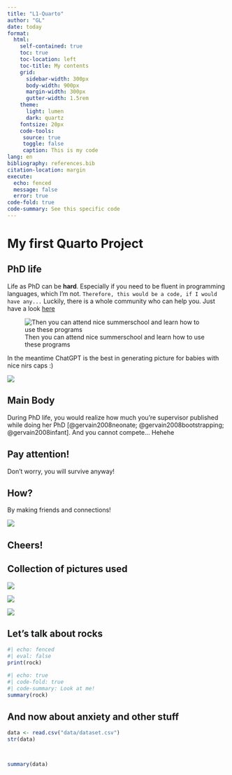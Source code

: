 ```yaml
---
title: "L1-Quarto"
author: "GL"
date: today
format: 
  html:
    self-contained: true
    toc: true
    toc-location: left
    toc-title: My contents
    grid:
      sidebar-width: 300px
      body-width: 900px
      margin-width: 300px
      gutter-width: 1.5rem
    theme: 
      light: lumen
      dark: quartz
    fontsize: 20px
    code-tools: 
     source: true
     toggle: false
     caption: This is my code
lang: en
bibliography: references.bib
citation-location: margin
execute: 
  echo: fenced
  message: false
  error: true
code-fold: true
code-summary: See this specific code
---
```


# My first Quarto Project

## PhD life
Life as PhD can be **hard**.
Especially if you need to be fluent in programming languages, which I'm not.
`Therefore, this would be a code, if I would have any...`
Luckily, there is a whole community who can help you. Just have a look [here](https://stackoverflow.com/questions)

![Then you can attend nice summerschool and learn how to use these programs](img/rq.png)

:::{.column-margin}
In the meantime ChatGPT is the best in generating picture for babies with nice nirs caps :)


![](img/bb.png)
:::


## Main Body

During PhD life, you would realize how much you're supervisor published while doing her PhD [@gervain2008neonate; @gervain2008bootstrapping; @gervain2008infant]. And you cannot compete... Hehehe

::: {.callout-caution}
## Pay attention!
Don't worry, you will survive anyway!
:::
::: {.callout-tip}
## How?

By making friends and connections!

:::

![](img/aperol.jpg)

::: {.grid}

::: {.g-col-4}

:::

::: {.g-col-8}

## Cheers!

:::

:::

## Collection of pictures used
::: {.grid}

::: {.g-col-2}

![](img/rq.png)

:::

::: {.g-col-4}

![](img/bb.png)

:::

::: {.g-col-6}

![](img/aperol.jpg)

:::

:::

## Let's talk about rocks

```r
#| echo: fenced
#| eval: false
print(rock)
```


```r
#| echo: true
#| code-fold: true
#| code-summary: Look at me!
summary(rock)
```

## And now about anxiety and other stuff
```r
data <- read.csv("data/dataset.csv")
str(data)



summary(data)
```

